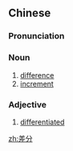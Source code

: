 ==Chinese==
{{zh-forms}}

===Pronunciation===
{{zh-pron
|m=chāfēn
|cat=n,a
}}

===Noun===
{{zh-noun}}

# [[difference]]
# [[increment]]

===Adjective===
{{zh-adj}}

# [[differentiated]]

[[zh:差分]]